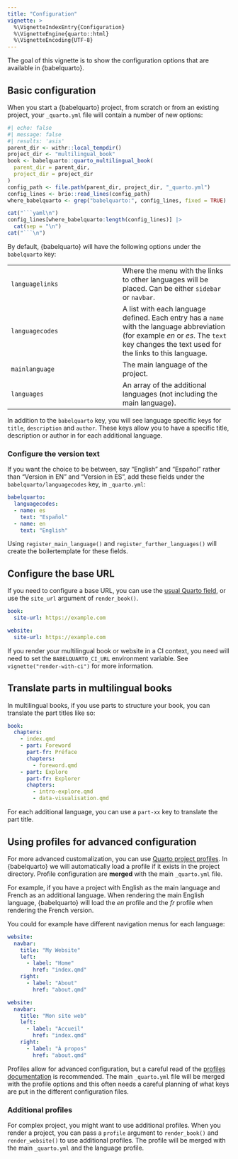 ```yaml
---
title: "Configuration"
vignette: >
  %\VignetteIndexEntry{Configuration}
  %\VignetteEngine{quarto::html}
  %\VignetteEncoding{UTF-8}
---
```


The goal of this vignette is to show the configuration options that are available in {babelquarto}.

## Basic configuration

When you start a {babelquarto} project, from scratch or from an existing project, your `_quarto.yml` file will contain a number of new options:

```r
#| echo: false
#| message: false
#| results: 'asis'
parent_dir <- withr::local_tempdir()
project_dir <- "multilingual_book"
book <- babelquarto::quarto_multilingual_book(
  parent_dir = parent_dir,
  project_dir = project_dir
)
config_path <- file.path(parent_dir, project_dir, "_quarto.yml")
config_lines <- brio::read_lines(config_path)
where_babelquarto <- grep("babelquarto:", config_lines, fixed = TRUE)

cat("```yaml\n")
config_lines[where_babelquarto:length(config_lines)] |>
  cat(sep = "\n")
cat("```\n")
```

By default, {babelquarto} will have the following options under the `babelquarto` key:

|  |  |
|------------------------------------|------------------------------------|
| `languagelinks` | Where the menu with the links to other languages will be placed. Can be either `sidebar` or `navbar`. |
| `languagecodes` | A list with each language defined. Each entry has a `name` with the language abbreviation (for example *en* or *es*. The `text` key changes the text used for the links to this language. |
| `mainlanguage` | The main language of the project. |
| `languages` | An array of the additional languages (not including the main language). |

In addition to the `babelquarto` key, you will see language specific keys for `title`, `description` and `author`. These keys allow you to have a specific title, description or author in for each additional language.

### Configure the version text

If you want the choice to be between, say "English" and "Español" rather than "Version in EN" and "Version in ES", add these fields under the `babelquarto/languagecodes` key, in `_quarto.yml`:

```yaml
babelquarto:
  languagecodes:
  - name: es
    text: "Español"
  - name: en
    text: "English"
```

Using `register_main_language()` and `register_further_languages()` will create the boilertemplate for these fields.

## Configure the base URL

If you need to configure a base URL, you can use the [usual Quarto field](https://quarto.org/docs/websites/website-tools.html), or use the `site_url` argument of `render_book()`.

```yaml
book:
  site-url: https://example.com
```

```yaml
website:
  site-url: https://example.com
```

If you render your multilingual book or website in a CI context, you need will need to set the `BABELQUARTO_CI_URL` environment variable. See `vignette("render-with-ci")` for more information.

## Translate parts in multilingual books

In multilingual books, if you use parts to structure your book, you can translate the part titles like so:

<!-- ``` {.yaml filename="_quarto.yml"} -->
```yaml
book:
  chapters:
    - index.qmd
    - part: Foreword
      part-fr: Préface
      chapters:
        - foreword.qmd
    - part: Explore
      part-fr: Explorer
      chapters:
        - intro-explore.qmd
        - data-visualisation.qmd
```

For each additional language, you can use a `part-xx` key to translate the part title.

## Using profiles for advanced configuration

For more advanced customalization, you can use [Quarto project profiles](https://quarto.org/docs/projects/profiles.html). In {babelquarto} we will automatically load a profile if it exists in the project directory. Profile configuration are **merged** with the main `_quarto.yml` file.

For example, if you have a project with English as the main language and French as an additional language. When rendering the main English language, {babelquarto} will load the *en* profile and the *fr* profile when rendering the French version.

You could for example have different navigation menus for each language:

```.yaml
website:
  navbar:
    title: "My Website"
    left:
      - label: "Home"
        href: "index.qmd"
    right:
      - label: "About"
        href: "about.qmd"
```
<!-- ```{.yaml filename="_quarto-fr.yml"} -->
```yaml
website:
  navbar:
    title: "Mon site web"
    left:
      - label: "Accueil"
        href: "index.qmd"
    right:
      - label: "À propos"
        href: "about.qmd"
```

Profiles allow for advanced configuration, but a careful read of the [profiles documentation](https://quarto.org/docs/projects/profiles.html) is recommended. The main `_quarto.yml` file will be merged with the profile options and this often needs a careful planning of what keys are put in the different configuration files.

### Additional profiles

For complex project, you might want to use additional profiles. When you render a project, you can pass a `profile` argument to `render_book()` and `render_website()` to use additional profiles. The profile will be merged with the main `_quarto.yml` and the language profile.
